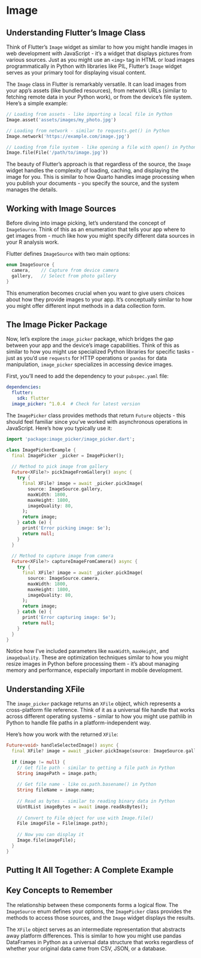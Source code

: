 # Image

## Understanding Flutter's Image Class

Think of Flutter's `Image` widget as similar to how you might handle images in web development with JavaScript - it's a widget that displays pictures from various sources. Just as you might use an `<img>` tag in HTML or load images programmatically in Python with libraries like PIL, Flutter's `Image` widget serves as your primary tool for displaying visual content.

The `Image` class in Flutter is remarkably versatile. It can load images from your app's assets (like bundled resources), from network URLs (similar to fetching remote data in your Python work), or from the device's file system. Here's a simple example:

```dart
// Loading from assets - like importing a local file in Python
Image.asset('assets/images/my_photo.jpg')

// Loading from network - similar to requests.get() in Python
Image.network('https://example.com/image.jpg')

// Loading from file system - like opening a file with open() in Python
Image.file(File('/path/to/image.jpg'))
```

The beauty of Flutter's approach is that regardless of the source, the `Image` widget handles the complexity of loading, caching, and displaying the image for you. This is similar to how Quarto handles image processing when you publish your documents - you specify the source, and the system manages the details.

## Working with Image Sources

Before diving into image picking, let's understand the concept of `ImageSource`. Think of this as an enumeration that tells your app where to get images from - much like how you might specify different data sources in your R analysis work.

Flutter defines `ImageSource` with two main options:

```dart
enum ImageSource {
  camera,    // Capture from device camera
  gallery,   // Select from photo gallery
}
```

This enumeration becomes crucial when you want to give users choices about how they provide images to your app. It's conceptually similar to how you might offer different input methods in a data collection form.

## The Image Picker Package

Now, let's explore the `image_picker` package, which bridges the gap between your app and the device's image capabilities. Think of this as similar to how you might use specialized Python libraries for specific tasks - just as you'd use `requests` for HTTP operations or `pandas` for data manipulation, `image_picker` specializes in accessing device images.

First, you'll need to add the dependency to your `pubspec.yaml` file:

```yaml
dependencies:
  flutter:
    sdk: flutter
  image_picker: ^1.0.4  # Check for latest version
```

The `ImagePicker` class provides methods that return `Future` objects - this should feel familiar since you've worked with asynchronous operations in JavaScript. Here's how you typically use it:

```dart
import 'package:image_picker/image_picker.dart';

class ImagePickerExample {
  final ImagePicker _picker = ImagePicker();
  
  // Method to pick image from gallery
  Future<XFile?> pickImageFromGallery() async {
    try {
      final XFile? image = await _picker.pickImage(
        source: ImageSource.gallery,
        maxWidth: 1800,
        maxHeight: 1800,
        imageQuality: 80,
      );
      return image;
    } catch (e) {
      print('Error picking image: $e');
      return null;
    }
  }
  
  // Method to capture image from camera
  Future<XFile?> captureImageFromCamera() async {
    try {
      final XFile? image = await _picker.pickImage(
        source: ImageSource.camera,
        maxWidth: 1800,
        maxHeight: 1800,
        imageQuality: 80,
      );
      return image;
    } catch (e) {
      print('Error capturing image: $e');
      return null;
    }
  }
}
```

Notice how I've included parameters like `maxWidth`, `maxHeight`, and `imageQuality`. These are optimization techniques similar to how you might resize images in Python before processing them - it's about managing memory and performance, especially important in mobile development.

## Understanding XFile

The `image_picker` package returns an `XFile` object, which represents a cross-platform file reference. Think of it as a universal file handle that works across different operating systems - similar to how you might use pathlib in Python to handle file paths in a platform-independent way.

Here's how you work with the returned `XFile`:

```dart
Future<void> handleSelectedImage() async {
  final XFile? image = await _picker.pickImage(source: ImageSource.gallery);
  
  if (image != null) {
    // Get file path - similar to getting a file path in Python
    String imagePath = image.path;
    
    // Get file name - like os.path.basename() in Python
    String fileName = image.name;
    
    // Read as bytes - similar to reading binary data in Python
    Uint8List imageBytes = await image.readAsBytes();
    
    // Convert to File object for use with Image.file()
    File imageFile = File(image.path);
    
    // Now you can display it
    Image.file(imageFile);
  }
}
```

## Putting It All Together: A Complete Example



## Key Concepts to Remember

The relationship between these components forms a logical flow. The `ImageSource` enum defines your options, the `ImagePicker` class provides the methods to access those sources, and the `Image` widget displays the results. 

The `XFile` object serves as an intermediate representation that abstracts away platform differences. This is similar to how you might use pandas DataFrames in Python as a universal data structure that works regardless of whether your original data came from CSV, JSON, or a database.